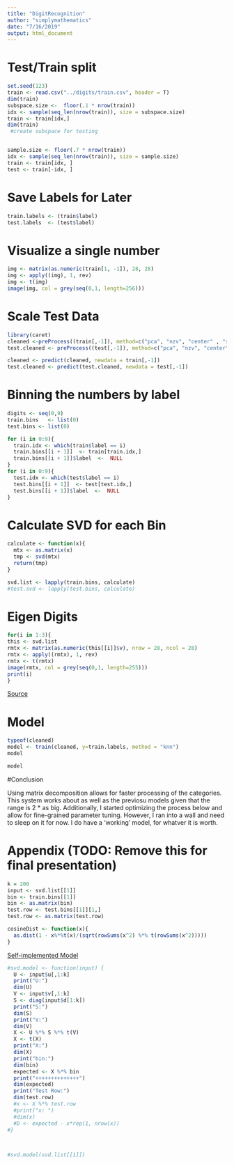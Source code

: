 ```yaml
---
title: "DigitRecognition"
author: "simplymathematics"
date: "7/16/2019"
output: html_document
---
```


# Test/Train split
```r
set.seed(123)
train <- read.csv("../digits/train.csv", header = T)
dim(train)
subspace.size <-  floor(.1 * nrow(train))
idx <- sample(seq_len(nrow(train)), size = subspace.size)
train <- train[idx,]
dim(train)
 #create subspace for testing


sample.size <- floor(.7 * nrow(train))
idx <- sample(seq_len(nrow(train)), size = sample.size)
train <- train[idx, ]
test <- train[-idx, ]
```


# Save Labels for Later
```r
train.labels <- (train$label)
test.labels  <- (test$label)
```


# Visualize a single number
```r
img <- matrix(as.numeric(train[1, -1]), 28, 28)
img <- apply((img), 1, rev)
img <- t(img) 
image(img, col = grey(seq(0,1, length=256)))
```

# Scale Test Data
```r
library(caret)
cleaned <-preProcess((train[,-1]), method=c("pca", "nzv", "center" , "scale"))
test.cleaned <- preProcess((test[,-1]), method=c("pca", "nzv", "center" , "scale"))

cleaned <- predict(cleaned, newdata = train[,-1])
test.cleaned <- predict(test.cleaned, newdata = test[,-1])

```

# Binning the numbers by label
```r
digits <- seq(0,9)
train.bins   <- list(0)
test.bins <- list(0)

for (i in 0:9){
  train.idx <- which(train$label == i)
  train.bins[[i + 1]]  <- train[train.idx,]
  train.bins[[i + 1]]$label  <-  NULL
}
for (i in 0:9){
  test.idx <- which(test$label == i)
  test.bins[[i + 1]]  <- test[test.idx,]
  test.bins[[i + 1]]$label  <-  NULL
}
```

# Calculate SVD for each Bin
```r
calculate <- function(x){
  mtx <- as.matrix(x)
  tmp <- svd(mtx)
  return(tmp)
}

svd.list <- lapply(train.bins, calculate)
#test.svd <- lapply(test.bins, calculate)
```


# Eigen Digits

```r
for(i in 1:3){
this <- svd.list
rmtx <- matrix(as.numeric(this[[i]]$v), nrow = 28, ncol = 28)
rmtx <- apply((rmtx), 1, rev)
rmtx <- t(rmtx)
image(rmtx, col = grey(seq(0,1, length=255)))
print(i)
}
```
[Source](https://pdfs.semanticscholar.org/cdab/c8ec5e0629752980f8cb613a56a33efb05c7.pdf)




# Model
```r
typeof(cleaned)
model <- train(cleaned, y=train.labels, method = "knn")
model
```
```r
model

```


#Conclusion

Using matrix decomposition allows for faster processing of the categories. This system works about as well as the previosu models given that the range is 2 * as big. Additionally, I started optimizing the process below and allow for fine-grained parameter tuning. However, I ran into a wall and need to sleep on it for now. I do have a 'working' model, for whatver it is worth.


# Appendix (TODO: Remove this for final presentation)

```r
k = 200
input <- svd.list[[1]]
bin <- train.bins[[1]]
bin <- as.matrix(bin)
test.row <- test.bins[[1]][1,]
test.row <- as.matrix(test.row)
```

```r
cosineDist <- function(x){
  as.dist(1 - x%*%t(x)/(sqrt(rowSums(x^2) %*% t(rowSums(x^2))))) 
}
```

[Self-implemented Model](https://pdfs.semanticscholar.org/cdab/c8ec5e0629752980f8cb613a56a33efb05c7.pdf)

```r
#svd.model <- function(input) {
  U <- input$u[,1:k]
  print("U:")
  dim(U)
  V <- input$v[,1:k]
  S <- diag(input$d[1:k])
  print("S:")
  dim(S)
  print("V:")
  dim(V)
  X <- U %*% S %*% t(V) 
  X <- t(X)
  print("X:")
  dim(X)
  print("bin:")
  dim(bin)
  expected <- X %*% bin
  print("++++++++++++++")
  dim(expected)
  print("Test Row:")
  dim(test.row)
  #x <- X %*% test.row
  #print("x: ")
  #dim(x)
  #D <- expected - x*rep(1, nrow(x))
#}
  


#svd.model(svd.list[[1]])
```

